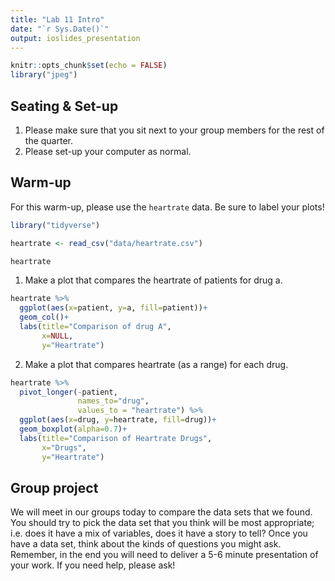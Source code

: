 ```yaml
---
title: "Lab 11 Intro"
date: "`r Sys.Date()`"
output: ioslides_presentation
---
```


```r
knitr::opts_chunk$set(echo = FALSE)
library("jpeg")
```

## Seating & Set-up
1. Please make sure that you sit next to your group members for the rest of the quarter.
2. Please set-up your computer as normal.

## Warm-up
For this warm-up, please use the `heartrate` data. Be sure to label your plots!
```r
library("tidyverse")
```

```r
heartrate <- read_csv("data/heartrate.csv")
```

```r
heartrate
```

1. Make a plot that compares the heartrate of patients for drug a.
```r
heartrate %>% 
  ggplot(aes(x=patient, y=a, fill=patient))+
  geom_col()+
  labs(title="Comparison of drug A",
       x=NULL,
       y="Heartrate")
```

2. Make a plot that compares heartrate (as a range) for each drug.
```r
heartrate %>% 
  pivot_longer(-patient,
               names_to="drug",
               values_to = "heartrate") %>% 
  ggplot(aes(x=drug, y=heartrate, fill=drug))+
  geom_boxplot(alpha=0.7)+
  labs(title="Comparison of Heartrate Drugs",
       x="Drugs",
       y="Heartrate")
```

## Group project  
We will meet in our groups today to compare the data sets that we found. You should try to pick the data set that you think will be most appropriate; i.e. does it have a mix of variables, does it have a story to tell? Once you have a data set, think about the kinds of questions you might ask. Remember, in the end you will need to deliver a 5-6 minute presentation of your work. If you need help, please ask!  